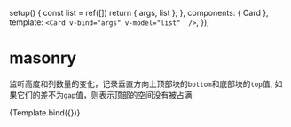 

<Meta title="css/counter" component={Card} argTypes={{}} />

  setup() {
    const list = ref([])
    return { args, list };
  },
  components: { Card },
  template: `<Card v-bind="args" v-model="list"  />`,
});

# masonry

监听高度和列数量的变化，记录垂直方向上顶部块的`bottom`和底部块的`top`值, 如果它们的差不为`gap`值，则表示顶部的空间没有被占满

<Canvas>
  <Story
    name="default"
    args={{
      valueKey: 'id',
      labelKey: 'label',
    }}
  >
    {Template.bind({})}
  </Story>
</Canvas>

<ArgsTable story="default" />
